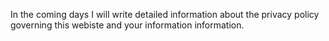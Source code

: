 In the coming days I will write detailed information about the privacy policy governing this webiste and your information information.
